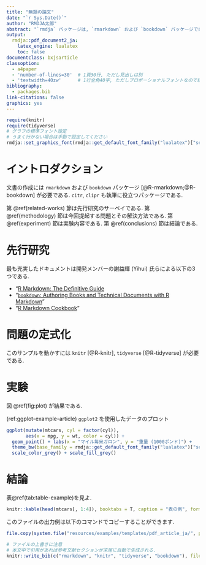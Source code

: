 ```yaml
---
title: "無題の論文"
date: "`r Sys.Date()`"
author: "RMDJA太郎"
abstract: "`rmdja` パッケージは, `rmarkdown` および `bookdown` パッケージで自然なレイアウトの日本語文書を作成する際に必要な煩雑な設定を自動で行い, ユーザーの負担を軽減するために作成されたパッケージである."
output:
  rmdja::pdf_document2_ja:
    latex_engine: lualatex
    toc: false
documentclass: bxjsarticle
classoption:
  - a4paper
  - 'number-of-lines=30'  # 1頁30行, ただし見出しは別
  - 'textwidth=40zw'      # 1行全角40字, ただしプロポーショナルフォントなので絶対ではない
bibliography: 
  - packages.bib
link-citations: false
graphics: yes
---
```


\newpage

```r
require(knitr)
require(tidyverse)
# グラフの標準フォント設定
# うまく行かない場合は手動で設定してください
rmdja::set_graphics_font(rmdja::get_default_font_family("lualatex")["serif"])
```

# イントロダクション {#introduction}

文書の作成には `rmarkdown` および `bookdown` パッケージ [@R-rmarkdown;@R-bookdown] が必要である. `citr`, `clipr` も執筆に役立つパッケージである.

第 \@ref(related-works) 節は先行研究のサーベイである.
第 \@ref(methodology) 節は今回提起する問題とその解決方法である.
第 \@ref(experiment) 節は実験内容である.
第 \@ref(conclusions) 節は結論である.

# 先行研究 {#related-works}

最も充実したドキュメントは開発メンバーの謝益輝 (Yihui) 氏らによる以下の3つである.

* "[R Markdown: The Definitive Guide](https://bookdown.org/yihui/rmarkdown/)
* "[`bookdown`: Authoring Books and Technical Documents with R Markdown](https://bookdown.org/yihui/bookdown/)"
* "[R Markdown Cookbook](https://bookdown.org/yihui/rmarkdown-cookbook/)"


# 問題の定式化 {#methodology}

このサンプルを動かすには `knitr` [@R-knitr], `tidyverse` [@R-tidyverse] が必要である.

# 実験 {#experiment}

図 \@ref(fig:plot) が結果である.

(ref:ggplot-example-article) `ggplot2` を使用したデータのプロット

```r
ggplot(mutate(mtcars, cyl = factor(cyl)),
       aes(x = mpg, y = wt, color = cyl)) +
  geom_point() + labs(x = "マイル毎米ガロン", y = "重量 (1000ポンド)") +
  theme_bw(base_family = rmdja::get_default_font_family("lualatex")["serif"]) +
  scale_color_grey() + scale_fill_grey()
```

# 結論 {#conclusions}

表\@ref(tab:table-example)を見よ.

```r
knitr::kable(head(mtcars[, 1:4]), booktabs = T, caption = "表の例", format = "pipe")
```

このファイルの出力例は以下のコマンドでコピーすることができます.

```r
file.copy(system.file("resources/examples/templates/pdf_article_ja/", package = "rmdja"), "./", recursive = T)
```

<!-- 参考文献 -->
<!-- コメントはこのように HTMLの記法を使う. tex の % は使えない -->

```r
# ファイルの上書きに注意
# 本文中で引用があれば参考文献セクションが末尾に自動で生成される.
knitr::write_bib(c("rmarkdown", "knitr", "tidyverse", "bookdown"), file = 'packages.bib')
```